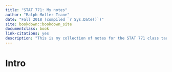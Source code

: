 ```yaml
--- 
title: "STAT 771: My notes"
author: "Ralph Møller Trane"
date: "Fall 2018 (compiled `r Sys.Date()`)"
site: bookdown::bookdown_site
documentclass: book
link-citations: yes
description: "This is my collection of notes for the STAT 771 class taught at UW-Madison."
---
```


# Intro {-}

\newcommand{\R}{\mathbb{R}}
\newcommand{\N}{\mathbb{N}}

\newcommand{\norm}[1]{\left \vert \left \vert #1 \right \vert \right \vert}
\newcommand{\card}[1]{\left\vert{#1}\right\vert}

\newcommand{\argmin}{\text{argmin}}
\newcommand{\argmax}{\text{argmax}}

\newcommand{\w}{\omega}